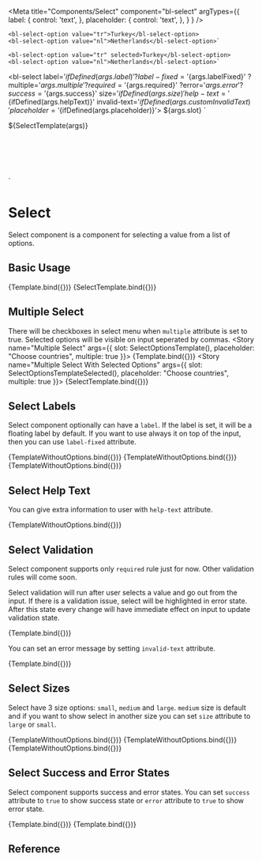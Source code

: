 
<Meta
  title="Components/Select"
  component="bl-select"
  argTypes={{
      label: {
        control: 'text',
      },
      placeholder: {
        control: 'text',
      },
    }
  }
/>

    <bl-select-option value="tr">Turkey</bl-select-option>
    <bl-select-option value="nl">Netherlands</bl-select-option>`

    <bl-select-option value="tr" selected>Turkey</bl-select-option>
    <bl-select-option value="nl">Netherlands</bl-select-option>`


  <bl-select
  label='${ifDefined(args.label)}'
  ?label-fixed='${args.labelFixed}'
  ?multiple='${args.multiple}'
  ?required='${args.required}'
  ?error='${args.error}'
  ?success='${args.success}'
  size='${ifDefined(args.size)}'
  help-text='${ifDefined(args.helpText)}'
  invalid-text='${ifDefined(args.customInvalidText)}'
  placeholder='${ifDefined(args.placeholder)}'>
  ${args.slot}
  </bl-select>`

<div style="height: 7rem;">
  ${SelectTemplate(args)}
</div>`

# Select
Select component is a component for selecting a value from a list of options.

## Basic Usage
<Canvas>
  <Story name="Select" args={{ slot: SelectOptionsTemplate(), placeholder: "Choose country" }}>
    {Template.bind({})}
  </Story>
  <Story name="Select With Selected Option" args={{ slot: SelectOptionsTemplateSelected(), placeholder: "Choose country"  }}>
    {SelectTemplate.bind({})}
  </Story>
</Canvas>

## Multiple Select
There will be checkboxes in select menu when `multiple` attribute is set to true.
Selected options will be visible on input seperated by commas.
<Canvas>
  <Story name="Multiple Select" args={{ slot: SelectOptionsTemplate(), placeholder: "Choose countries", multiple: true }}>
    {Template.bind({})}
  </Story>
  <Story name="Multiple Select With Selected Options" args={{ slot: SelectOptionsTemplateSelected(), placeholder: "Choose countries", multiple: true  }}>
    {SelectTemplate.bind({})}
  </Story>
</Canvas>

## Select Labels

Select component optionally can have a `label`.
If the label is set, it will be a floating label by default.
If you want to use always it on top of the input, then you can use `label-fixed` attribute.

<Canvas isColumn>
  <Story name="Select With Label" args={{ label: "Country" }}>
    {TemplateWithoutOptions.bind({})}
  </Story>
  <Story name="Select With Fixed Label" args={{ label: "Country", placeholder:"Choose country", labelFixed: true }}>
    {TemplateWithoutOptions.bind({})}
  </Story>
  <Story name="Select Without Label" args={{ placeholder: "Choose country" }}>
    {TemplateWithoutOptions.bind({})}
  </Story>
</Canvas>

## Select Help Text

You can give extra information to user with `help-text` attribute.

<Canvas>
  <Story name="Select Help Text" args={{ helpText: 'You should select your country' }}>
    {TemplateWithoutOptions.bind({})}
  </Story>
</Canvas>

## Select Validation

Select component supports only `required` rule just for now. Other validation rules will come soon.

Select validation will run after user selects a value and go out from the input. If there is a validation issue, select will be highlighted in error state. After this state every change will have immediate effect on input to update validation state.

<Canvas>
  <Story name="Validation with Text Input" args={{ slot: SelectOptionsTemplate(), label: 'Choose country', required: true }}>
    {Template.bind({})}
  </Story>
</Canvas>

You can set an error message by setting `invalid-text` attribute.

<Canvas>
  <Story name="Custom Error Message"
         args={{ slot: SelectOptionsTemplate(), label: 'Choose country', required: true, customInvalidText: 'This field is mandatory' }}
  >
    {Template.bind({})}
  </Story>
</Canvas>

## Select Sizes

Select have 3 size options: `small`, `medium` and `large`. `medium` size is default and if you want to show select in another size you can set `size` attribute to `large` or `small`.

<Canvas>
  <Story name="Small Select" args={{ label: 'Choose country', size: 'small' }}>
    {TemplateWithoutOptions.bind({})}
  </Story>
  <Story name="Medium Select" args={{ label: 'Choose country' }}>
    {TemplateWithoutOptions.bind({})}
  </Story>
  <Story name="Large Select" args={{ label: 'Choose country', size: 'large' }}>
    {TemplateWithoutOptions.bind({})}
  </Story>
</Canvas>

## Select Success and Error States

Select component supports success and error states. You can set `success` attribute to `true` to show success state or `error` attribute to `true` to show error state.

<Canvas>
  <Story name="Select Success" args={{ slot: SelectOptionsTemplateSelected(), label: 'Choose country', success: true }}>
    {Template.bind({})}
  </Story>
  <Story name="Select Error" args={{ slot: SelectOptionsTemplate(), label: 'Choose country', error: true }}>
    {Template.bind({})}
  </Story>
</Canvas>

## Reference

<ArgsTable of="bl-select" />
